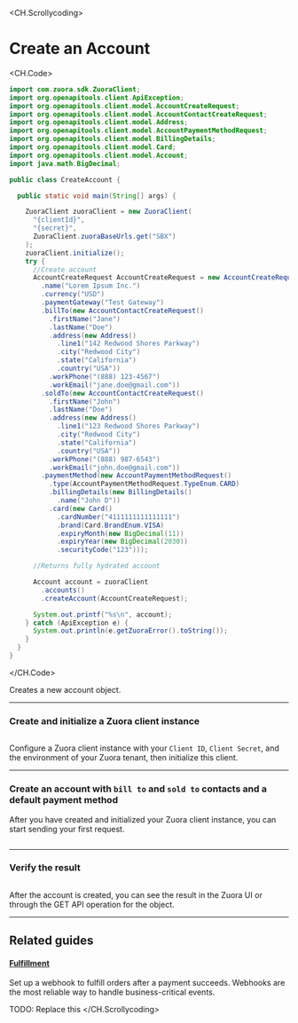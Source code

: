 
<Head>
  <title> Create an account </title>
</Head>

<CH.Scrollycoding>

# Create an Account

<CH.Code>

```java createAccount.java
import com.zuora.sdk.ZuoraClient;
import org.openapitools.client.ApiException;
import org.openapitools.client.model.AccountCreateRequest;
import org.openapitools.client.model.AccountContactCreateRequest;
import org.openapitools.client.model.Address;
import org.openapitools.client.model.AccountPaymentMethodRequest;
import org.openapitools.client.model.BillingDetails;
import org.openapitools.client.model.Card;
import org.openapitools.client.model.Account;
import java.math.BigDecimal;

public class CreateAccount {

  public static void main(String[] args) {

    ZuoraClient zuoraClient = new ZuoraClient(
      "{clientId}",
      "{secret}",
      ZuoraClient.zuoraBaseUrls.get("SBX")
    );
    zuoraClient.initialize();
    try {
      //Create account
      AccountCreateRequest AccountCreateRequest = new AccountCreateRequest()
        .name("Lorem Ipsum Inc.")
        .currency("USD")
        .paymentGateway("Test Gateway")
        .billTo(new AccountContactCreateRequest()
          .firstName("Jane")
          .lastName("Doe")
          .address(new Address()
            .line1("142 Redwood Shores Parkway")
            .city("Redwood City")
            .state("California")
            .country("USA"))
          .workPhone("(888) 123-4567")
          .workEmail("jane.doe@gmail.com"))
        .soldTo(new AccountContactCreateRequest()
          .firstName("John")
          .lastName("Doe")
          .address(new Address()
            .line1("123 Redwood Shores Parkway")
            .city("Redwood City")
            .state("California")
            .country("USA"))
          .workPhone("(888) 987-6543")
          .workEmail("john.doe@gmail.com"))
        .paymentMethod(new AccountPaymentMethodRequest()
          .type(AccountPaymentMethodRequest.TypeEnum.CARD)
          .billingDetails(new BillingDetails()
            .name("John D"))
          .card(new Card()
            .cardNumber("4111111111111111")
            .brand(Card.BrandEnum.VISA)
            .expiryMonth(new BigDecimal(11))
            .expiryYear(new BigDecimal(2030))
            .securityCode("123")));

      //Returns fully hydrated account

      Account account = zuoraClient
        .accounts()
        .createAccount(AccountCreateRequest);

      System.out.printf("%s\n", account);
    } catch (ApiException e) {
      System.out.println(e.getZuoraError().toString());
    }
  }
}
```
</CH.Code>

Creates a new account object. 

---

### Create and initialize a Zuora client instance

```java createAccount.java focus=16:21 mark=16:21

```

Configure a Zuora client instance with your `Client ID`, `Client Secret`, and the environment of your Zuora tenant, then initialize this client.

---

### Create an account with `bill to` and `sold to` contacts and a default payment method

After you have created and initialized your Zuora client instance, you can start sending your first request.

```java createAccount.java focus=24:63 mark=24:63

```

---

### Verify the result

```java createAccount.java focus=65 mark=65

```

After the account is created, you can see the result in the Zuora UI or through the GET API operation for the object.

---

## Related guides

#### [Fulfillment](https://stripe.com/docs/payments/checkout/fulfill-orders)

Set up a webhook to fulfill orders after a payment succeeds. Webhooks are the most reliable way to handle business-critical events.

TODO: Replace this 
</CH.Scrollycoding>

<div style={{ height: 99 }} />
